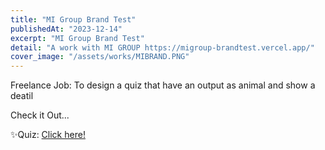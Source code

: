 ```yaml
---
title: "MI Group Brand Test"
publishedAt: "2023-12-14"
excerpt: "MI Group Brand Test"
detail: "A work with MI GROUP https://migroup-brandtest.vercel.app/"
cover_image: "/assets/works/MIBRAND.PNG"
---
```


Freelance Job: To design a quiz that have an output as animal and show a deatil

Check it Out...

✨Quiz: [Click here!](https://migroup-brandtest.vercel.app/)
